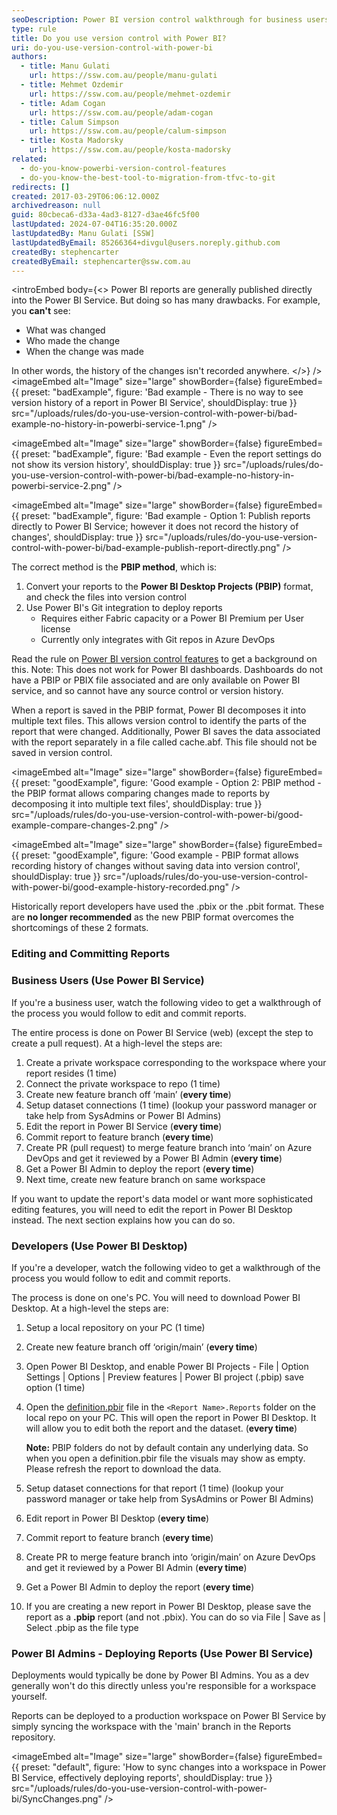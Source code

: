 ```yaml
---
seoDescription: Power BI version control walkthrough for business users and developers. Learn how to edit and commit reports using Power BI Service or Power BI Desktop, and deploy changes to production workspaces.
type: rule
title: Do you use version control with Power BI?
uri: do-you-use-version-control-with-power-bi
authors:
  - title: Manu Gulati
    url: https://ssw.com.au/people/manu-gulati
  - title: Mehmet Ozdemir
    url: https://ssw.com.au/people/mehmet-ozdemir
  - title: Adam Cogan
    url: https://ssw.com.au/people/adam-cogan
  - title: Calum Simpson
    url: https://ssw.com.au/people/calum-simpson
  - title: Kosta Madorsky
    url: https://ssw.com.au/people/kosta-madorsky
related:
  - do-you-know-powerbi-version-control-features
  - do-you-know-the-best-tool-to-migration-from-tfvc-to-git
redirects: []
created: 2017-03-29T06:06:12.000Z
archivedreason: null
guid: 80cbeca6-d33a-4ad3-8127-d3ae46fc5f00
lastUpdated: 2024-07-04T16:35:20.000Z
lastUpdatedBy: Manu Gulati [SSW]
lastUpdatedByEmail: 85266364+divgul@users.noreply.github.com
createdBy: stephencarter
createdByEmail: stephencarter@ssw.com.au
---
```


<introEmbed
  body={<>
Power BI reports are generally published directly into the Power BI Service. But doing so has many drawbacks. For example, you **can't** see:

* What was changed
* Who made the change
* When the change was made

In other words, the history of the changes isn't recorded anywhere.
  </>}
/>
<imageEmbed
  alt="Image"
  size="large"
  showBorder={false}
  figureEmbed={{
    preset: "badExample",
    figure: 'Bad example - There is no way to see version history of a report in Power BI Service',
    shouldDisplay: true
  }}
  src="/uploads/rules/do-you-use-version-control-with-power-bi/bad-example-no-history-in-powerbi-service-1.png"
/>

<imageEmbed
  alt="Image"
  size="large"
  showBorder={false}
  figureEmbed={{
    preset: "badExample",
    figure: 'Bad example - Even the report settings do not show its version history',
    shouldDisplay: true
  }}
  src="/uploads/rules/do-you-use-version-control-with-power-bi/bad-example-no-history-in-powerbi-service-2.png"
/>

<imageEmbed
  alt="Image"
  size="large"
  showBorder={false}
  figureEmbed={{
    preset: "badExample",
    figure: 'Bad example - Option 1: Publish reports directly to Power BI Service; however it does not record the history of changes',
    shouldDisplay: true
  }}
  src="/uploads/rules/do-you-use-version-control-with-power-bi/bad-example-publish-report-directly.png"
/>

The correct method is the **PBIP method**, which is:

1. Convert your reports to the **Power BI Desktop Projects (PBIP)** format, and check the files into version control
2. Use Power BI's Git integration to deploy reports
   * Requires either Fabric capacity or a Power BI Premium per User license
   * Currently only integrates with Git repos in Azure DevOps

Read the rule on [Power BI version control features](/do-you-know-powerbi-version-control-features) to get a background on this. Note: This does not work for Power BI dashboards. Dashboards do not have a PBIP or PBIX file associated and are only available on Power BI service, and so cannot have any source control or version history.

When a report is saved in the PBIP format, Power BI decomposes it into multiple text files. This allows version control to identify the parts of the report that were changed. Additionally, Power BI saves the data associated with the report separately in a file called cache.abf. This file should not be saved in version control.

<imageEmbed
  alt="Image"
  size="large"
  showBorder={false}
  figureEmbed={{
    preset: "goodExample",
    figure: 'Good example - Option 2: PBIP method - the PBIP format allows comparing changes made to reports by decomposing it into multiple text files',
    shouldDisplay: true
  }}
  src="/uploads/rules/do-you-use-version-control-with-power-bi/good-example-compare-changes-2.png"
/>

<imageEmbed
  alt="Image"
  size="large"
  showBorder={false}
  figureEmbed={{
    preset: "goodExample",
    figure: 'Good example - PBIP format allows recording history of changes without saving data into version control',
    shouldDisplay: true
  }}
  src="/uploads/rules/do-you-use-version-control-with-power-bi/good-example-history-recorded.png"
/>

Historically report developers have used the .pbix or the .pbit format. These are **no longer recommended** as the new PBIP format overcomes the shortcomings of these 2 formats.

### Editing and Committing Reports

### Business Users (Use Power BI Service)

If you're a business user, watch the following video to get a walkthrough of the process you would follow to edit and commit reports.

<youtubeEmbed url="https://www.youtube.com/watch?v=dlOK6QBEyQo" description="Video: Power BI Source Control for the Business User (timebox 8 min)" />

The entire process is done on Power BI Service (web) (except the step to create a pull request). At a high-level the steps are:

1. Create a private workspace corresponding to the workspace where your report resides (1 time)
2. Connect the private workspace to repo (1 time)
3. Create new feature branch off ‘main’ (**every time**)
4. Setup dataset connections (1 time) (lookup your password manager or take help from SysAdmins or Power BI Admins)
5. Edit the report in Power BI Service (**every time**)
6. Commit report to feature branch (**every time**)
7. Create PR (pull request) to merge feature branch into ‘main’ on Azure DevOps and get it reviewed by a Power BI Admin (**every time**)
8. Get a Power BI Admin to deploy the report (**every time**)
9. Next time, create new feature branch on same workspace

If you want to update the report's data model or want more sophisticated editing features, you will need to edit the report in Power BI Desktop instead. The next section explains how you can do so.

### Developers (Use Power BI Desktop)

If you're a developer, watch the following video to get a walkthrough of the process you would follow to edit and commit reports.

<youtubeEmbed url="https://www.youtube.com/watch?v=MpedXah-Hv0" description="Video: Power BI Source Control for Developers (timebox 5 min)" />

The process is done on one's PC. You will need to download Power BI Desktop. At a high-level the steps are:

1. Setup a local repository on your PC (1 time)
2. Create new feature branch off ‘origin/main’ (**every time**)
3. Open Power BI Desktop, and enable Power BI Projects - File | Option Settings | Options | Preview features | Power BI project (.pbip) save option (1 time)
4. Open the [definition.pbir](https://learn.microsoft.com/en-us/power-bi/developer/projects/projects-report#definitionpbir?WT.mc_id=DOP-MVP-33518) file in the `<Report Name>.Reports` folder on the local repo on your PC. This will open the report in Power BI Desktop. It will allow you to edit both the report and the dataset. (**every time**)

   **Note:** PBIP folders do not by default contain any underlying data. So when you open a definition.pbir file the visuals may show as empty. Please refresh the report to download the data.

5. Setup dataset connections for that report (1 time) (lookup your password manager or take help from SysAdmins or Power BI Admins)
6. Edit report in Power BI Desktop (**every time**)
7. Commit report to feature branch (**every time**)
8. Create PR to merge feature branch into ‘origin/main’ on Azure DevOps and get it reviewed by a Power BI Admin (**every time**)
9. Get a Power BI Admin to deploy the report (**every time**)
10. If you are creating a new report in Power BI Desktop, please save the report as a **.pbip** report (and not .pbix). You can do so via File | Save as | Select .pbip as the file type

### Power BI Admins - Deploying Reports (Use Power BI Service)

Deployments would typically be done by Power BI Admins. You as a dev generally won't do this directly unless you're responsible for a workspace yourself.

Reports can be deployed to a production workspace on Power BI Service by simply syncing the workspace with the 'main' branch in the Reports repository.


<imageEmbed
  alt="Image"
  size="large"
  showBorder={false}
  figureEmbed={{
    preset: "default",
    figure: 'How to sync changes into a workspace in Power BI Service, effectively deploying reports',
    shouldDisplay: true
  }}
  src="/uploads/rules/do-you-use-version-control-with-power-bi/SyncChanges.png"
/>
